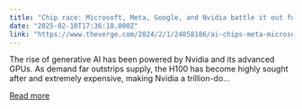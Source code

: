 ```yaml
---
title: "Chip race: Microsoft, Meta, Google, and Nvidia battle it out for AI chip supremacy"
date: "2025-02-10T17:36:18.000Z"
link: "https://www.theverge.com/2024/2/1/24058186/ai-chips-meta-microsoft-google-nvidia"
---
```


The rise of generative AI has been powered by Nvidia and its advanced GPUs. As demand far outstrips supply, the H100 has become highly sought after and extremely expensive, making Nvidia a trillion-do...

[Read more](https://www.theverge.com/2024/2/1/24058186/ai-chips-meta-microsoft-google-nvidia)
